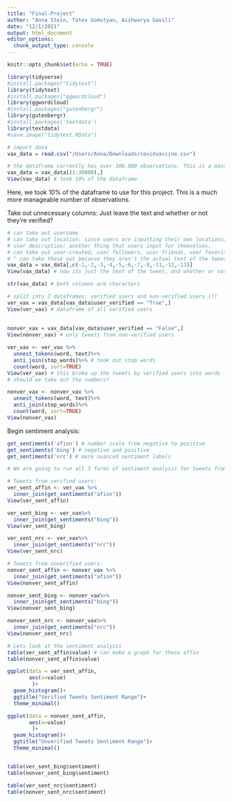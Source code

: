 ```yaml
---
title: "Final-Project"
author: "Anna Stein, Tatev Gomstyan, Aishwarya Gavili"
date: "12/1/2021"
output: html_document
editor_options: 
  chunk_output_type: console
---
```


```r
knitr::opts_chunk$set(echo = TRUE)
```

```r
library(tidyverse)
#install.packages("tidytext")
library(tidytext)
#install.packages("ggwordcloud")
library(ggwordcloud)
#install.packages("gutenbergr") 
library(gutenbergr)
#install.packages('textdata')
library(textdata)
#save.image("tidytext.RData")
```

```r
# import data
vax_data = read.csv("/Users/Anna/Downloads/covidvaccine.csv")
```

```r
# the dataframe currently has over 300,000 observations. This is a massive dataframe. We don't need that many rows. 
vax_data = vax_data[(1:30000),]
View(vax_data) # took 10% of the dataframe 
```
Here, we took 10% of the dataframe to use for this project. This is a much more manageable number of observations.

Take out unnecessary columns: 
Just leave the text and whether or not they're verified? 
```r
# can take out username
# can take out location: since users are inputting their own locations, the data here is not easily organizable
# user description: another thing that users input for themselves. 
# can take out user-created, user followers, user friends, user favorites, source, is_retweet
# ^ can take these out because they aren't the actual text of the tweet 
vax_data = vax_data[,c(-1,-2,-3,-4,-5,-6,-7,-9,-11,-12,-13)]
View(vax_data) # now its just the text of the tweet, and whether or not the user is verified 

str(vax_data) # both columns are characters

# split into 2 dataframes: verified users and non-verified users (?)
ver_vax = vax_data[vax_data$user_verified == "True",]
View(ver_vax) # dataframe of all verified users 
  
  
nonver_vax = vax_data[vax_data$user_verified == "False",]
View(nonver_vax) # only tweets from non-verified users
```

```r
ver_vax <- ver_vax %>%
  unnest_tokens(word, text)%>%
  anti_join(stop_words)%>% # took out stop words
  count(word, sort=TRUE)
View(ver_vax) # this broke up the tweets by verified users into words 
# should we take out the numbers? 

nonver_vax <- nonver_vax %>%
  unnest_tokens(word, text)%>%
  anti_join(stop_words)%>% 
  count(word, sort=TRUE)
View(nonver_vax)
```


Begin sentiment analysis:
```r
get_sentiments('afinn') # number scale from negative to positive 
get_sentiments('bing') # negative and positive 
get_sentiments('nrc') # more nuanced sentiment labels
```

```r
# We are going to run all 3 forms of sentiment analysis for tweets from verified users, and then tweets from unverified users. 

# Tweets from verified users: 
ver_sent_affin <- ver_vax %>%
  inner_join(get_sentiments("afinn"))
View(ver_sent_affin)

ver_sent_bing <- ver_vax%>%
  inner_join(get_sentiments("bing"))
View(ver_sent_bing)

ver_sent_nrc <- ver_vax%>%
  inner_join(get_sentiments("nrc"))
View(ver_sent_nrc)
```


```r
# Tweets from unverified users: 
nonver_sent_affin <- nonver_vax %>%
  inner_join(get_sentiments("afinn"))
View(nonver_sent_affin)

nonver_sent_bing <- nonver_vax%>%
  inner_join(get_sentiments("bing"))
View(nonver_sent_bing)

nonver_sent_nrc <- nonver_vax%>%
  inner_join(get_sentiments("nrc"))
View(nonver_sent_nrc)
```


```r
# Lets look at the sentiment analysis
table(ver_sent_affin$value) # can make a graph for these affin 
table(nonver_sent_affin$value)

ggplot(data = ver_sent_affin, 
       aes(x=value)
        )+
  geom_histogram()+
  ggtitle("Verified Tweets Sentiment Range")+
  theme_minimal()

ggplot(data = nonver_sent_affin, 
       aes(x=value)
        )+
  geom_histogram()+
  ggtitle("Unverified Tweets Sentiment Range")+
  theme_minimal()


table(ver_sent_bing$sentiment)
table(nonver_sent_bing$sentiment)

table(ver_sent_nrc$sentiment)
table(nonver_sent_nrc$sentiment)
```


